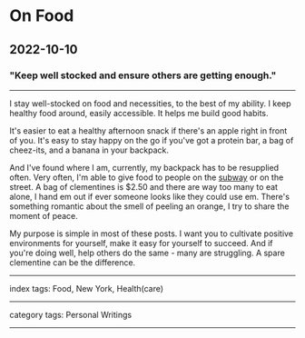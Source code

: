 # On Food

## 2022-10-10

### "Keep well stocked and ensure others are getting enough."

---

I stay well-stocked on food and necessities, to the best of my ability. I keep healthy food around, easily accessible. It helps me build good habits.

It's easier to eat a healthy afternoon snack if there's an apple right in front of you. It's easy to stay happy on the go if you've got a protein bar, a bag of cheez-its, and a banana in your backpack.

And I've found where I am, currently, my backpack has to be resupplied often. Very often, I'm able to give food to people on the [subway](/posts/on-charity-and-charitability) or on the street. A bag of clementines is $2.50 and there are way too many to eat alone, I hand em out if ever someone looks like they could use em. There's something romantic about the smell of peeling an orange, I try to share the moment of peace.

My purpose is simple in most of these posts. I want you to cultivate positive environments for yourself, make it easy for yourself to succeed. And if you're doing well, help others do the same - many are struggling. A spare clementine can be the difference.

---

index tags: Food, New York, Health(care)

---

category tags: Personal Writings

---
